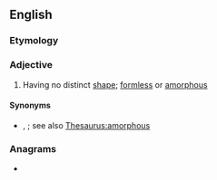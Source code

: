 ==English==

===Etymology===
{{prefix|en|un|shaped}}

===Adjective===
{{en-adj}}

# Having no distinct [[shape]]; [[formless]] or [[amorphous]]

====Synonyms====
* {{l|en|shapeless}}, {{l|en|unshapely}}; see also [[Thesaurus:amorphous]]

===Anagrams===
* {{anagrams|en|a=adehnpsu|unhasped|unphased}}